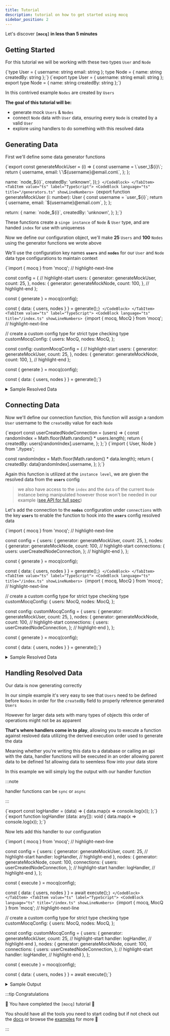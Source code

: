 ```yaml
---
title: Tutorial
description: tutorial on how to get started using mocq
sidebar_position: 2
---
```


Let's discover **`[mocq]` in less than 5 minutes**

## Getting Started

For this tutorial we will be working with these two types `User` and `Node`


<Tabs groupId="code-block-language">
  <TabItem value="js" label="JavaScript">
    <CodeBlock language="ts">
{`type User = {
  username: string
  email: string
};
type Node = {
  name: string
  createdBy: string
};`}
    </CodeBlock>
  </TabItem>
  <TabItem value="ts" label="TypeScript">
    <CodeBlock
      language="ts"
      title="/types.ts"
      showLineNumbers>
{`export type User = {
  username: string
  email: string
};
export type Node = {
  name: string
  createdBy: string
};`}
    </CodeBlock>
  </TabItem>
</Tabs>

In this contrived example `Nodes` are created by `Users`

**The goal of this tutorial will be:**
- generate mock `Users` & `Nodes`
- connect `Node` data with `User` data, ensuring every `Node` is created by a valid `User`
- explore using handlers to do something with this resolved data

## Generating Data

First we'll define some data generator functions

<Tabs groupId="code-block-language">
  <TabItem value="js" label="JavaScript">
    <CodeBlock
      language="js"
      title="/generators.js"
      showLineNumbers>
  {`export const generateMockUser = (i) => {
  const username = \`user_\${i}\`;
  return {
    username,
    email: \`\${username}@email.com\`,
  };
};

  name: \`node_\${i}\`,
  createdBy: 'unknown',
});`}
    </CodeBlock>
  </TabItem>
  <TabItem value="ts" label="TypeScript">
    <CodeBlock
      language="ts"
      title="/generators.ts"
      showLineNumbers>
  {`export function generateMockUser (i: number): User {
  const username = \`user_\${i}\`;
  return {
    username,
    email: \`\${username}@email.com\`,
  };
};

  return: {
    name: \`node_\${i}\`,
    createdBy: 'unknown',
  };
};`}
    </CodeBlock>
  </TabItem>
</Tabs>

These functions create a `singe instance` of `Node` & `User` type, and are handed `index` for use with uniqueness

Now we define our configuration object, we'll make **25** `Users` and **100** `Nodes` using the generator functions we wrote above

We'll use the configuration key names **`users`** and **`nodes`** for our `User` and `Node` data type configurations to maintain context

<Tabs groupId="code-block-language">
  <TabItem value="js" label="JavaScript">
  <CodeBlock
    language="js"
    title="/index.js"
    showLineNumbers>
{`import { mocq } from 'mocq';
// highlight-next-line

const config = {
  // highlight-start
  users: {
    generator: generateMockUser,
    count: 25,
  },
  nodes: {
    generator: generateMockNode,
    count: 100,
  },
  // highlight-end
};

const { generate } = mocq(config);

const { data: { users, nodes } } = generate();`}
    </CodeBlock>
  </TabItem>
  <TabItem value="ts" label="TypeScript">
  <CodeBlock
    language="ts"
    title="/index.ts"
    showLineNumbers>
{`import { mocq, MocQ } from 'mocq';
// highlight-next-line

// create a custom config type for strict type checking
type customMocqConfig: {
  users: MocQ<User>,
  nodes: MocQ<Node>,
};

const config: customMocqConfig = {
  // highlight-start
  users: {
    generator: generateMockUser,
    count: 25,
  },
  nodes: {
    generator: generateMockNode,
    count: 100,
  },
  // highlight-end
};

const { generate } = mocq(config);

const { data: { users, nodes } } = generate();`}
    </CodeBlock>
  </TabItem>
</Tabs>

<details>
<summary>
Sample Resolved Data
</summary>
**`users`**: 
```js
[
  {
    username: 'user_0'
    email: 'user_0@email.com'
  },
  // ... 24 more entries
]
```

**`nodes`**: 
```js
[
  {
    name: 'node_0'
    createdBy: 'unkown'
  },
  // ... 99 more entries
]
```
</details>

## Connecting Data

Now we'll define our connection function, this function will assign a random `User` username to the `createdBy` value for each `Node`

<Tabs groupId="code-block-language">
  <TabItem value="js" label="JavaScript">
  <CodeBlock
    language="js"
    title="/connections.js"
    showLineNumbers>
{`export const userCreatedNodeConnection = (users) => {
  const randomIndex = Math.floor(Math.random() * users.length);
  return {
    createdBy: users[randomIndex].username,
  };
};`}
    </CodeBlock>
  </TabItem>
  <TabItem value="ts" label="TypeScript">
  <CodeBlock
    language="ts"
    title="/connections.ts"
    showLineNumbers>
{`import { User, Node } from './types';

  const randomIndex = Math.floor(Math.random() * data.length);
  return {
    createdBy: data[randomIndex].username,
  };
};`}
    </CodeBlock>
  </TabItem>
</Tabs>

Again this function is utilized at the `instance level`, we are given the resolved data from the **`users`** config

> we also have access to the `index` and the `data` of the current `Node` instance being manipulated 
however those won't be needed in our example ([see API for full spec](/docs/api#connections---optional))

Let's add the connection to the **`nodes`** configuration under `connections` with the key **`users`** to enable the function to hook into the **`users`** config resolved data

<Tabs groupId="code-block-language">
  <TabItem value="js" label="JavaScript">
  <CodeBlock
    language="js"
    title="/index.js"
    showLineNumbers>
{`import { mocq } from 'mocq';
// highlight-next-line

const config = {
  users: {
    generator: generateMockUser,
    count: 25,
  },
  nodes: {
    generator: generateMockNode,
    count: 100,
    // highlight-start
    connections: {
      users: userCreatedNodeConnection,
    };
    // highlight-end
  },
};

const { generate } = mocq(config);

const { data: { users, nodes } } = generate();`}
    </CodeBlock>
  </TabItem>
  <TabItem value="ts" label="TypeScript">
  <CodeBlock
    language="ts"
    title="/index.ts"
    showLineNumbers>
{`import { mocq, MocQ } from 'mocq';
// highlight-next-line

// create a custom config type for strict type checking
type customMocqConfig: {
  users: MocQ<User>,
  nodes: MocQ<Node>,
};

const config: customMocqConfig = {
  users: {
    generator: generateMockUser,
    count: 25,
  },
  nodes: {
    generator: generateMockNode,
    count: 100,
    // highlight-start
    connections: {
      users: userCreatedNodeConnection,
    };
    // highlight-end
  },
};

const { generate } = mocq(config);

const { data: { users, nodes } } = generate();`}
    </CodeBlock>
  </TabItem>
</Tabs>

<details>
<summary>
Sample Resolved Data
</summary>
**`users`**: 
```js
[
  {
    username: 'user_0'
    email: 'user_0@email.com'
  },
  // ... 24 more entries
]
```

**`nodes`**: 
```js
[
  {
    name: 'node_0'
    createdBy: 'user_7'
  },
  {
    name: 'node_1'
    createdBy: 'user_3'
  },
  // ... 98 more entries
]
```
</details>

## Handling Resolved Data

Our data is now generating correctly

In our simple example it's very easy to see that `Users` need to be defined before `Nodes` in order for 
the `createdBy` field to properly reference generated `Users`

However for larger data sets with many types of objects this order of operations might not be as apparent

**That's where handlers come in to play**, allowing you to execute a function against resloved data utilizing the 
derived execution order used to generate the data

Meaning whether you're writing this data to a database or calling an api with the data, handler functions will be executed 
in an order allowing parent data to be defined 1st allowing data to seemless flow into your data store

In this example we will simply log the output with our handler function

:::note

handler functions can be `sync` or `async`

:::

<Tabs groupId="code-block-language">
  <TabItem value="js" label="JavaScript">
  <CodeBlock
    language="js"
    title="/handlers.js"
    showLineNumbers>
{`export const logHandler = (data) => {
  data.map(x => console.log(x));
};`}
    </CodeBlock>
  </TabItem>
  <TabItem value="ts" label="TypeScript">
  <CodeBlock
    language="ts"
    title="/handlers.ts"
    showLineNumbers>
{`export function logHandler (data: any[]): void {
  data.map(x => console.log(x));
};`}
    </CodeBlock>
  </TabItem>
</Tabs>

Now lets add this handler to our configuration

<Tabs groupId="code-block-language">
  <TabItem value="js" label="JavaScript">
  <CodeBlock
    language="js"
    title="/index.js"
    showLineNumbers>
{`import { mocq } from 'mocq';
// highlight-next-line

const config = {
  users: {
    generator: generateMockUser,
    count: 25,
    // highlight-start
    handler: logHandler,
    // highlight-end
  },
  nodes: {
    generator: generateMockNode,
    count: 100,
    connections: {
      users: userCreatedNodeConnection,
    };
    // highlight-start
    handler: logHandler,
    // highlight-end
  },
};

const { execute } = mocq(config);

const { data: { users, nodes } } = await execute();`}
    </CodeBlock>
  </TabItem>
  <TabItem value="ts" label="TypeScript">
  <CodeBlock
    language="ts"
    title="/index.ts"
    showLineNumbers>
{`import { mocq, MocQ } from 'mocq';
// highlight-next-line

// create a custom config type for strict type checking
type customMocqConfig: {
  users: MocQ<User>,
  nodes: MocQ<Node>,
};

const config: customMocqConfig = {
  users: {
    generator: generateMockUser,
    count: 25,
    // highlight-start
    handler: logHandler,
    // highlight-end
  },
  nodes: {
    generator: generateMockNode,
    count: 100,
    connections: {
      users: userCreatedNodeConnection,
    };
    // highlight-start
    handler: logHandler,
    // highlight-end
  },
};

const { execute } = mocq(config);

const { data: { users, nodes } } = await execute();`}
    </CodeBlock>
  </TabItem>
</Tabs>

<details>
<summary>
Sample Output
</summary>
```js
{
  username: 'user_0'
  email: 'user_0@email.com'
}
{
  username: 'user_1'
  email: 'user_1@email.com'
}
// ... 23 more entries
{
  name: 'node_0'
  createdBy: 'user_18'
}
{
  name: 'node_1'
  createdBy: 'user_2'
}
// ... 98 more entries
```
</details>

:::tip Congratulations

🎉 You have completed the `[mocq]` tutorial 🎉

You should have all the tools you need to start coding but if not check out the [docs](/docs) or browse the [examples](examples) for more 🚀

:::